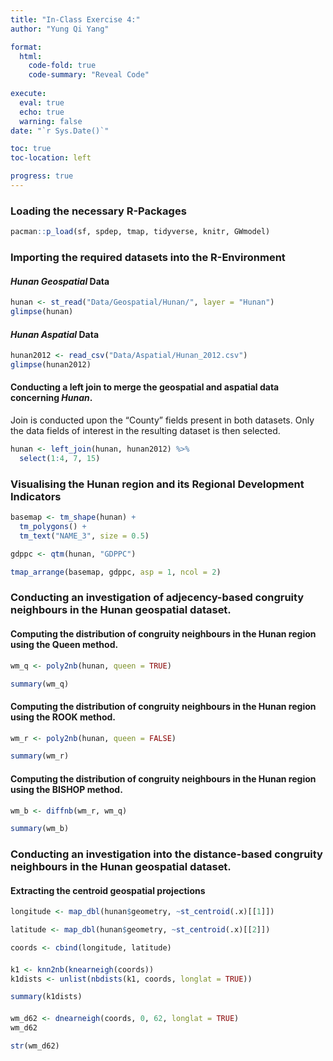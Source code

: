 ```yaml
---
title: "In-Class Exercise 4:"
author: "Yung Qi Yang"

format: 
  html:
    code-fold: true
    code-summary: "Reveal Code"
    
execute: 
  eval: true
  echo: true
  warning: false
date: "`r Sys.Date()`"

toc: true
toc-location: left

progress: true
---
```


### Loading the necessary R-Packages

```r

pacman::p_load(sf, spdep, tmap, tidyverse, knitr, GWmodel)

```

### Importing the required datasets into the R-Environment

#### *Hunan* ***Geospatial*** Data

```r

hunan <- st_read("Data/Geospatial/Hunan/", layer = "Hunan")
glimpse(hunan)

```

#### *Hunan* ***Aspatial*** Data

```r

hunan2012 <- read_csv("Data/Aspatial/Hunan_2012.csv")
glimpse(hunan2012)

```

#### Conducting a left join to merge the geospatial and aspatial data concerning *Hunan*.

Join is conducted upon the "County" fields present in both datasets. Only the data fields of interest in the resulting dataset is then selected.

```r

hunan <- left_join(hunan, hunan2012) %>% 
  select(1:4, 7, 15)

```

### Visualising the Hunan region and its Regional Development Indicators

```r

basemap <- tm_shape(hunan) +
  tm_polygons() +
  tm_text("NAME_3", size = 0.5)

gdppc <- qtm(hunan, "GDPPC")

tmap_arrange(basemap, gdppc, asp = 1, ncol = 2)

```

### Conducting an investigation of adjecency-based congruity neighbours in the **Hunan** geospatial dataset.

#### Computing the distribution of congruity neighbours in the Hunan region using the **Queen** method.

```r

wm_q <- poly2nb(hunan, queen = TRUE)

summary(wm_q)

```

#### Computing the distribution of congruity neighbours in the Hunan region using the **ROOK** method.

```r

wm_r <- poly2nb(hunan, queen = FALSE)

summary(wm_r)

```

#### Computing the distribution of congruity neighbours in the Hunan region using the **BISHOP** method.

```r

wm_b <- diffnb(wm_r, wm_q)

summary(wm_b)

```

### Conducting an investigation into the distance-based congruity neighbours in the **Hunan** geospatial dataset.

#### Extracting the centroid geospatial projections

```r

longitude <- map_dbl(hunan$geometry, ~st_centroid(.x)[[1]])

latitude <- map_dbl(hunan$geometry, ~st_centroid(.x)[[2]])

coords <- cbind(longitude, latitude)

```

#### 

```r

k1 <- knn2nb(knearneigh(coords))
k1dists <- unlist(nbdists(k1, coords, longlat = TRUE))

summary(k1dists)

```

####

```r

wm_d62 <- dnearneigh(coords, 0, 62, longlat = TRUE)
wm_d62

str(wm_d62)

```

